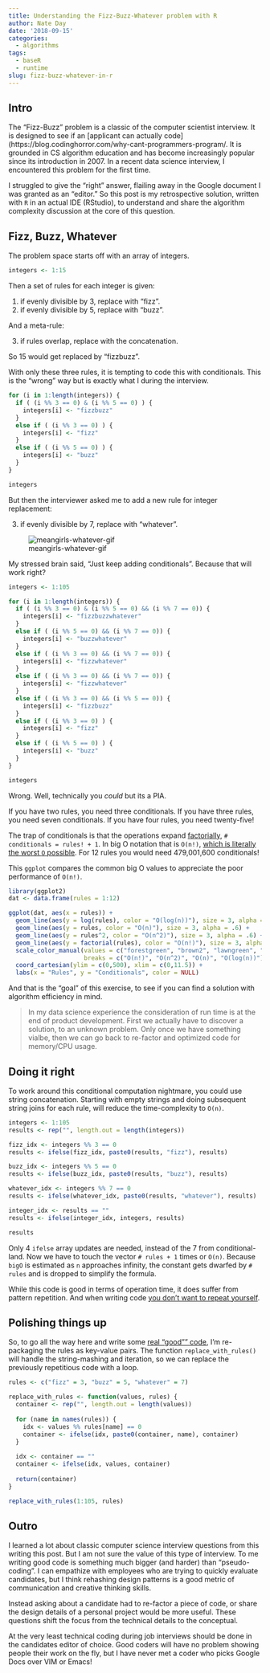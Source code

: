 ```yaml
---
title: Understanding the Fizz-Buzz-Whatever problem with R
author: Nate Day
date: '2018-09-15'
categories:
  - algorithms
tags:
  - baseR
  - runtime
slug: fizz-buzz-whatever-in-r
---
```


## Intro

The "Fizz-Buzz" problem is a classic of the computer scientist interview. It is designed to see if an [applicant can actually code](https://blog.codinghorror.com/why-cant-programmers-program/. It is grounded in CS algorithm education and has become increasingly popular since its introduction in 2007. In a recent data science interview, I encountered this problem for the first time.

I struggled to give the "right" answer, flailing away in the Google document I was granted as an "editor." So this post is my retrospective solution, written with `R` in an actual IDE (RStudio), to understand and share the algorithm complexity discussion at the core of this question.

## Fizz, Buzz, Whatever

The problem space starts off with an array of integers.

```r
integers <- 1:15
```

Then a set of rules for each integer is given:

1.  if evenly divisible by 3, replace with "fizz".
2.  if evenly divisible by 5, replace with "buzz".

And a meta-rule:

3.  if rules overlap, replace with the concatenation.

So 15 would get replaced by "fizzbuzz".

With only these three rules, it is tempting to code this with conditionals. This is the "wrong" way but is exactly what I during the interview.

```r
for (i in 1:length(integers)) {
  if ( (i %% 3 == 0) & (i %% 5 == 0) ) {
    integers[i] <- "fizzbuzz"
  }
  else if ( (i %% 3 == 0) ) {
    integers[i] <- "fizz"
  }
  else if ( (i %% 5 == 0) ) {
    integers[i] <- "buzz"
  }
}

integers
```

But then the interviewer asked me to add a new rule for integer replacement:

3. if evenly divisible by 7, replace with "whatever".

![meangirls-whatever-gif](https://media.giphy.com/media/ZjjZKJSY4vO5W/giphy.gif)

My stressed brain said,  "Just keep adding conditionals". Because that will work right?

```r
integers <- 1:105

for (i in 1:length(integers)) {
  if ( (i %% 3 == 0) & (i %% 5 == 0) && (i %% 7 == 0)) {
    integers[i] <- "fizzbuzzwhatever"
  }
  else if ( (i %% 5 == 0) && (i %% 7 == 0)) {
    integers[i] <- "buzzwhatever"
  }
  else if ( (i %% 3 == 0) && (i %% 7 == 0)) {
    integers[i] <- "fizzwhatever"
  }
  else if ( (i %% 3 == 0) && (i %% 7 == 0)) {
    integers[i] <- "fizzwhatever"
  }
  else if ( (i %% 3 == 0) && (i %% 5 == 0)) {
    integers[i] <- "fizzbuzz"
  }
  else if ( (i %% 3 == 0) ) {
    integers[i] <- "fizz"
  }
  else if ( (i %% 5 == 0) ) {
    integers[i] <- "buzz"
  }
}

integers
```

Wrong. Well, technically you *could* but its a PIA.

If you have two rules, you need three conditionals. If you have three rules, you need seven conditionals. If you have four rules, you need twenty-five!

The trap of conditionals is that the operations expand [factorially](https://en.wikipedia.org/wiki/Factorial), `# conditionals = rules! + 1`. In big O notation that is `O(n!)`, [which is literally the worst `O` possible](https://en.wikipedia.org/wiki/Big_O_notation). For 12 rules you would need 479,001,600 conditionals!

This `ggplot` compares the common big O values to appreciate the poor performance of `O(n!)`.

```r
library(ggplot2)
dat <- data.frame(rules = 1:12)

ggplot(dat, aes(x = rules)) +
  geom_line(aes(y = log(rules), color = "O(log(n))"), size = 3, alpha = .6) +
  geom_line(aes(y = rules, color = "O(n)"), size = 3, alpha = .6) +
  geom_line(aes(y = rules^2, color = "O(n^2)"), size = 3, alpha = .6) +
  geom_line(aes(y = factorial(rules), color = "O(n!)"), size = 3, alpha = .6) +
  scale_color_manual(values = c("forestgreen", "brown2", "lawngreen", "darkorange"),
                     breaks = c("O(n!)", "O(n^2)", "O(n)", "O(log(n))")) +
  coord_cartesian(ylim = c(0,500), xlim = c(0,11.5)) +
  labs(x = "Rules", y = "Conditionals", color = NULL)
```


And that is the "goal" of this exercise, to see if you can find a solution with algorithm efficiency in mind.

> In my data science experience the consideration of run time is at the end of product development. First we actually have to discover a solution, to an unknown problem. Only once we have something vialbe, then we can go back to re-factor and optimized code for memory/CPU usage.

## Doing it right

To work around this conditional computation nightmare, you could use string concatenation. Starting with empty strings and doing subsequent string joins for each rule, will reduce the time-complexity to `O(n)`.

```r
integers <- 1:105
results <- rep("", length.out = length(integers))

fizz_idx <- integers %% 3 == 0
results <- ifelse(fizz_idx, paste0(results, "fizz"), results)

buzz_idx <- integers %% 5 == 0
results <- ifelse(buzz_idx, paste0(results, "buzz"), results)

whatever_idx <- integers %% 7 == 0
results <- ifelse(whatever_idx, paste0(results, "whatever"), results)

integer_idx <- results == ""
results <- ifelse(integer_idx, integers, results)

results
```

Only 4 `ifelse` array updates are needed, instead of the 7 from conditional-land. Now we have to touch the vector `# rules + 1` times or `O(n)`. Because `bigO` is estimated as `n` approaches infinity, the constant gets dwarfed by `# rules` and is dropped to simplify the formula.

While this code is good in terms of operation time, it does suffer from pattern repetition. And when writing code [you don't want to repeat yourself](https://en.wikipedia.org/wiki/Don%27t_repeat_yourself).

## Polishing things up

So, to go all the way here and write some [real "good"" code](https://xkcd.com/844/), I'm re-packaging the rules as key-value pairs. The function `replace_with_rules()` will handle the string-mashing and iteration, so we can replace the previously repetitious code with a loop.

```r
rules <- c("fizz" = 3, "buzz" = 5, "whatever" = 7)

replace_with_rules <- function(values, rules) {
  container <- rep("", length.out = length(values))
  
  for (name in names(rules)) {
    idx <- values %% rules[name] == 0
    container <- ifelse(idx, paste0(container, name), container)
  }
  
  idx <- container == ""
  container <- ifelse(idx, values, container)
  
  return(container)
}

replace_with_rules(1:105, rules)
```

## Outro

I learned a lot about classic computer science interview questions from this writing this post. But I am not sure the value of this type of interview. To me writing good code is something much bigger (and harder) than "pseudo-coding". I can empathize with employees who are trying to quickly evaluate candidates, but I think rehashing design patterns is a good metric of communication and creative thinking skills.

Instead asking about a candidate had to re-factor a piece of code, or share the design details of a personal project would be more useful. These questions shift the focus from the technical details to the conceptual.

At the very least technical coding during job interviews should be done in the candidates editor of choice. Good coders will have no problem showing people their work on the fly, but I have never met a coder who picks Google Docs over VIM or Emacs!


